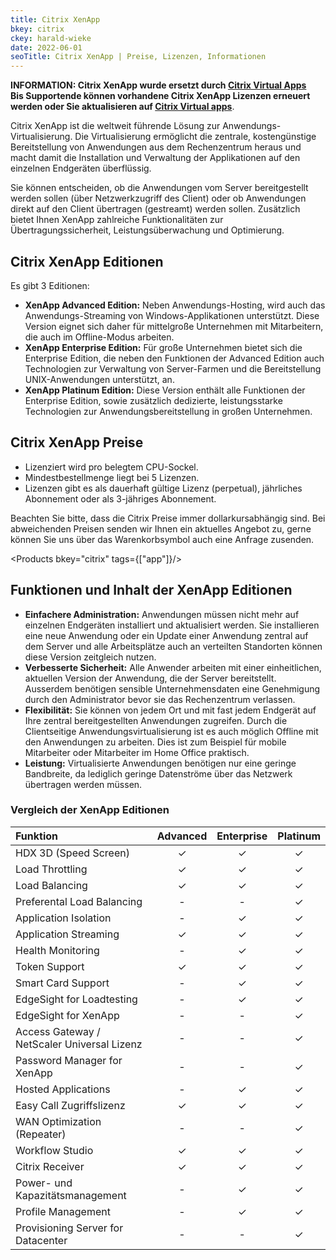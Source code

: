 ---
title: Citrix XenApp
bkey: citrix
ckey: harald-wieke
date: 2022-06-01
seoTitle: Citrix XenApp | Preise, Lizenzen, Informationen
---



<Intro>

**INFORMATION: Citrix XenApp wurde ersetzt durch [Citrix Virtual Apps](/hersteller/citrix/virtual-apps/)** <br />
**Bis Supportende können vorhandene Citrix XenApp Lizenzen erneuert werden oder Sie aktualisieren auf [Citrix Virtual apps](/hersteller/citrix/virtual-apps/)**.

Citrix XenApp ist die weltweit führende Lösung zur Anwendungs-Virtualisierung. Die Virtualisierung ermöglicht die zentrale, kostengünstige Bereitstellung von Anwendungen aus dem Rechenzentrum heraus und macht damit die Installation und Verwaltung der Applikationen auf den einzelnen Endgeräten überflüssig.

Sie können entscheiden, ob die Anwendungen vom Server bereitgestellt werden sollen (über Netzwerkzugriff des Client) oder ob Anwendungen direkt auf den Client übertragen (gestreamt) werden sollen. Zusätzlich bietet Ihnen XenApp zahlreiche Funktionalitäten zur Übertragungssicherheit, Leistungsüberwachung und Optimierung.

 </Intro>



## Citrix XenApp Editionen

 Es gibt 3 Editionen:

- **XenApp Advanced Edition:** Neben Anwendungs-Hosting, wird auch das Anwendungs-Streaming von Windows-Applikationen unterstützt. Diese Version eignet sich daher für mittelgroße Unternehmen mit Mitarbeitern, die auch im Offline-Modus arbeiten.
- **XenApp Enterprise Edition:** Für große Unternehmen bietet sich die Enterprise Edition, die neben den Funktionen der Advanced Edition auch Technologien zur Verwaltung von Server-Farmen und die Bereitstellung UNIX-Anwendungen unterstützt, an.
- **XenApp Platinum Edition:** Diese Version enthält alle Funktionen der Enterprise Edition, sowie zusätzlich dedizierte, leistungsstarke Technologien zur Anwendungsbereitstellung in großen Unternehmen.




## Citrix XenApp Preise

- Lizenziert wird pro belegtem CPU-Sockel.
- Mindestbestellmenge liegt bei 5 Lizenzen.
- Lizenzen gibt es als dauerhaft gültige Lizenz (perpetual), jährliches Abonnement oder als 3-jähriges Abonnement.

<Info>

Beachten Sie bitte, dass die Citrix Preise immer dollarkursabhängig sind. Bei abweichenden Preisen senden wir Ihnen ein aktuelles Angebot zu, gerne können Sie uns über das Warenkorbsymbol auch eine Anfrage zusenden.

</Info>

<Products bkey="citrix" tags={["app"]}/>


## Funktionen und Inhalt der XenApp Editionen

- **Einfachere Administration:** Anwendungen müssen nicht mehr auf einzelnen Endgeräten installiert und aktualisiert werden. Sie installieren eine neue Anwendung oder ein Update einer Anwendung zentral auf dem Server und alle Arbeitsplätze auch an verteilten Standorten können diese Version zeitgleich nutzen.
- **Verbesserte Sicherheit:** Alle Anwender arbeiten mit einer einheitlichen, aktuellen Version der Anwendung, die der Server bereitstellt. Ausserdem benötigen sensible Unternehmensdaten eine Genehmigung durch den Administrator bevor sie das Rechenzentrum verlassen.
- **Flexibilität:** Sie können von jedem Ort und mit fast jedem Endgerät auf Ihre zentral bereitgestellten Anwendungen zugreifen. Durch die Clientseitige Anwendungsvirtualisierung ist es auch möglich Offline mit den Anwendungen zu arbeiten. Dies ist zum Beispiel für mobile Mitarbeiter oder Mitarbeiter im Home Office praktisch.
- **Leistung:** Virtualisierte Anwendungen benötigen nur eine geringe Bandbreite, da lediglich geringe Datenströme über das Netzwerk übertragen werden müssen.


### Vergleich der XenApp Editionen

| Funktion                                    | Advanced | Enterprise | Platinum |
|:--------------------------------------------|:--------:|:----------:|:--------:|
| HDX 3D (Speed Screen)                       | ✓        | ✓          | ✓        |
| Load Throttling                             | ✓        | ✓          | ✓        |
| Load Balancing                              | ✓        | ✓          | ✓        |
| Preferental Load Balancing                  | -        | -          | ✓        |
| Application Isolation                       | -        | ✓          | ✓        |
| Application Streaming                       | ✓        | ✓          | ✓        |
| Health Monitoring                           | -        | ✓          | ✓        |
| Token Support                               | ✓        | ✓          | ✓        |
| Smart Card Support                          | -        | ✓          | ✓        |
| EdgeSight for Loadtesting                   | -        | ✓          | ✓        |
| EdgeSight for XenApp                        | -        | -          | ✓        |
| Access Gateway / NetScaler Universal Lizenz | -        | -          | ✓        |
| Password Manager for XenApp                 | -        | -          | ✓        |
| Hosted Applications                         | -        | ✓          | ✓        |
| Easy Call Zugriffslizenz                    | ✓        | ✓          | ✓        |
| WAN Optimization (Repeater)                 | -        | -          | ✓        |
| Workflow Studio                             | ✓        | ✓          | ✓        |
| Citrix Receiver                             | ✓        | ✓          | ✓        |
| Power- und Kapazitätsmanagement             | -        | ✓          | ✓        |
| Profile Management                          | -        | ✓          | ✓        |
| Provisioning Server for Datacenter          | -        | -          | ✓        |
